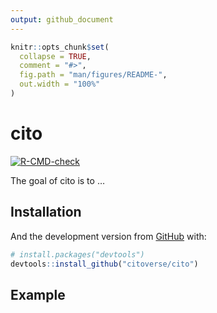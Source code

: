 ```yaml
---
output: github_document
---
```


<!-- README.md is generated from README.Rmd. Please edit that file -->

```r
knitr::opts_chunk$set(
  collapse = TRUE,
  comment = "#>",
  fig.path = "man/figures/README-",
  out.width = "100%"
)
```

# cito

<!-- badges: start -->
[![R-CMD-check](https://github.com/citoverse/cito/workflows/R-CMD-check/badge.svg)](https://github.com/citoverse/cito/actions)
<!-- badges: end -->

The goal of cito is to ...

## Installation



And the development version from [GitHub](https://github.com/) with:

``` r
# install.packages("devtools")
devtools::install_github("citoverse/cito")
```
## Example
